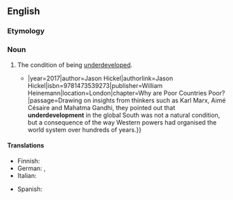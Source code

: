 ==English==
{{wikipedia}}

===Etymology===
{{prefix|en|under|development}}

===Noun===
{{en-noun|~}}

# The condition of being [[underdeveloped]].
#* {{quote-book|en|title=The Divide{{...|: A Brief Guide to Global Inequality and its Solutions }}|year=2017|author=Jason Hickel|authorlink=Jason Hickel|isbn=9781473539273|publisher=William Heinemann|location=London|chapter=Why are Poor Countries Poor?|passage=Drawing on insights from thinkers such as Karl Marx, Aimé Césaire and Mahatma Gandhi, they pointed out that '''underdevelopment''' in the global South was not a natural condition, but a consequence of the way Western powers had organised the world system over hundreds of years.}}

====Translations====
{{trans-top}}
* Finnish: {{t|fi|alikehitys}}
* German: {{t|de|Unterentwicklung|f}}, {{t+|de|Rückständigkeit|f}}
* Italian: {{t+|it|sottosviluppo|m}}
{{trans-mid}}
* Spanish: {{t|es|subdesarrollo|m}}
{{trans-bottom}}